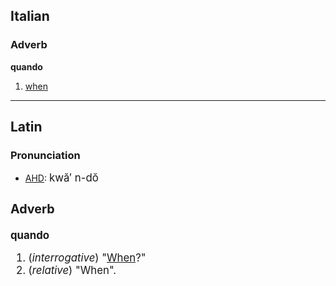 ==Italian==
===Adverb===
'''quando'''
# [[when]]
----

==Latin==
===Pronunciation===
*[[AHD]]: <big> kw&#259;&prime; n-d&#335;

===Adverb===
'''quando'''
# (''interrogative'') "[[When]]?"
# (''relative'') "When".